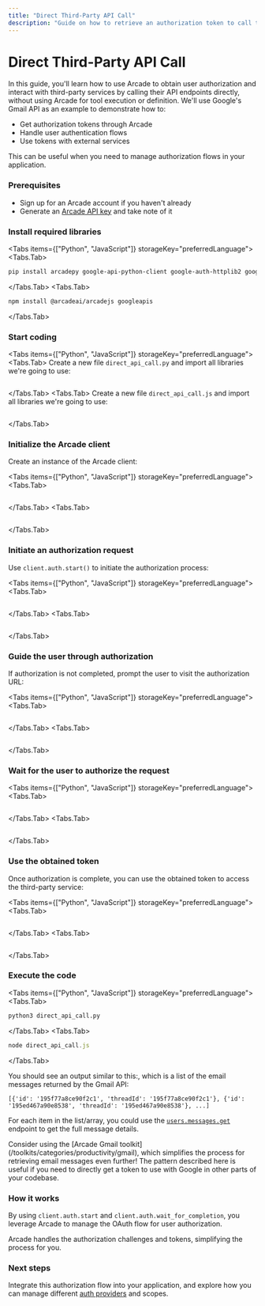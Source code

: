 ```yaml
---
title: "Direct Third-Party API Call"
description: "Guide on how to retrieve an authorization token to call third-party APIs directly"
---
```



# Direct Third-Party API Call

In this guide, you'll learn how to use Arcade to obtain user authorization and interact with third-party services by calling their API endpoints directly, without using Arcade for tool execution or definition. We'll use Google's Gmail API as an example to demonstrate how to:

- Get authorization tokens through Arcade
- Handle user authentication flows
- Use tokens with external services

This can be useful when you need to manage authorization flows in your application.

<Steps>

### Prerequisites

- Sign up for an <SignupLink linkLocation="docs:call-third-party-apis-directly">Arcade account</SignupLink> if you haven't already
- Generate an [Arcade API key](/home/getting-started/api-keys) and take note of it

### Install required libraries

<Tabs items={["Python", "JavaScript"]} storageKey="preferredLanguage">
<Tabs.Tab>
```bash
pip install arcadepy google-api-python-client google-auth-httplib2 google-auth-oauthlib
```
</Tabs.Tab>
<Tabs.Tab>
```bash
npm install @arcadeai/arcadejs googleapis
```
</Tabs.Tab>
</Tabs>

### Start coding

<Tabs items={["Python", "JavaScript"]} storageKey="preferredLanguage">
<Tabs.Tab>
Create a new file `direct_api_call.py` and import all libraries we're going to use:

```python file=<rootDir>/examples/code/guides/agentauth/auth_with_google.py#L1-L3
```
</Tabs.Tab>
<Tabs.Tab>
Create a new file `direct_api_call.js` and import all libraries we're going to use:

```javascript file=<rootDir>/examples/code/guides/agentauth/auth_with_google.js#L1-L2
```
</Tabs.Tab>
</Tabs>

### Initialize the Arcade client

Create an instance of the Arcade client:

<Tabs items={["Python", "JavaScript"]} storageKey="preferredLanguage">
<Tabs.Tab>
```python file=<rootDir>/examples/code/guides/agentauth/auth_with_google.py#L5

```
</Tabs.Tab>
<Tabs.Tab>
```javascript file=<rootDir>/examples/code/guides/agentauth/auth_with_google.js#L14

```
</Tabs.Tab>
</Tabs>

### Initiate an authorization request

Use `client.auth.start()` to initiate the authorization process:

<Tabs items={["Python", "JavaScript"]} storageKey="preferredLanguage">
<Tabs.Tab>
```python file=<rootDir>/examples/code/guides/agentauth/auth_with_google.py#L17-L25

```
</Tabs.Tab>
<Tabs.Tab>
```javascript file=<rootDir>/examples/code/guides/agentauth/auth_with_google.js#L16-L24

```
</Tabs.Tab>
</Tabs>

### Guide the user through authorization

If authorization is not completed, prompt the user to visit the authorization URL:

<Tabs items={["Python", "JavaScript"]} storageKey="preferredLanguage">
<Tabs.Tab>
```python file=<rootDir>/examples/code/guides/agentauth/auth_with_google.py#L27-L29

```
</Tabs.Tab>
<Tabs.Tab>
```javascript file=<rootDir>/examples/code/guides/agentauth/auth_with_google.js#L26-L29

```
</Tabs.Tab>
</Tabs>

### Wait for the user to authorize the request

<Tabs items={["Python", "JavaScript"]} storageKey="preferredLanguage">
<Tabs.Tab>
```python file=<rootDir>/examples/code/guides/agentauth/auth_with_google.py#L32

```
</Tabs.Tab>
<Tabs.Tab>
```javascript file=<rootDir>/examples/code/guides/agentauth/auth_with_google.js#L32

```
</Tabs.Tab>
</Tabs>

### Use the obtained token

Once authorization is complete, you can use the obtained token to access the third-party service:

<Tabs items={["Python", "JavaScript"]} storageKey="preferredLanguage">
<Tabs.Tab>
```python file=<rootDir>/examples/code/guides/agentauth/auth_with_google.py#L37-L44

```
</Tabs.Tab>
<Tabs.Tab>
```javascript file=<rootDir>/examples/code/guides/agentauth/auth_with_google.js#L39-L49

```
</Tabs.Tab>
</Tabs>

### Execute the code

<Tabs items={["Python", "JavaScript"]} storageKey="preferredLanguage">
<Tabs.Tab>
```python
python3 direct_api_call.py
```
</Tabs.Tab>
<Tabs.Tab>
```javascript
node direct_api_call.js
```
</Tabs.Tab>
</Tabs>

You should see an output similar to this:, which is a list of the email messages returned by the Gmail API:

```text
[{'id': '195f77a8ce90f2c1', 'threadId': '195f77a8ce90f2c1'}, {'id': '195ed467a90e8538', 'threadId': '195ed467a90e8538'}, ...]
```

For each item in the list/array, you could use the [`users.messages.get`](https://developers.google.com/workspace/gmail/api/reference/rest/v1/users.messages/get) endpoint to get the full message details.

</Steps>

<Note>
  Consider using the [Arcade Gmail toolkit](/toolkits/categories/productivity/gmail), which simplifies the process for retrieving email messages even further! The pattern described here is useful if you need to directly get a token to use with Google in other parts of your codebase.
</Note>

### How it works

By using `client.auth.start` and `client.auth.wait_for_completion`, you leverage Arcade to manage the OAuth flow for user authorization.

Arcade handles the authorization challenges and tokens, simplifying the process for you.

### Next steps

Integrate this authorization flow into your application, and explore how you can manage different [auth providers](/home/hosting-options/auth-providers) and scopes.
